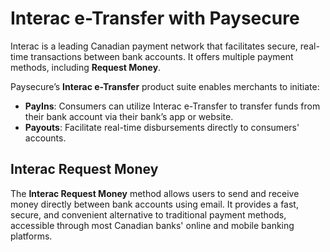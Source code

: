 # Interac e-Transfer with Paysecure

Interac is a leading Canadian payment network that facilitates secure, real-time transactions between bank accounts. It offers multiple payment methods, including **Request Money**.

Paysecure’s **Interac e-Transfer** product suite enables merchants to initiate:

- **PayIns**: Consumers can utilize Interac e-Transfer to transfer funds from their bank account via their bank’s app or website.
- **Payouts**: Facilitate real-time disbursements directly to consumers' accounts.

## Interac Request Money

The **Interac Request Money** method allows users to send and receive money directly between bank accounts using email. It provides a fast, secure, and convenient alternative to traditional payment methods, accessible through most Canadian banks' online and mobile banking platforms.
